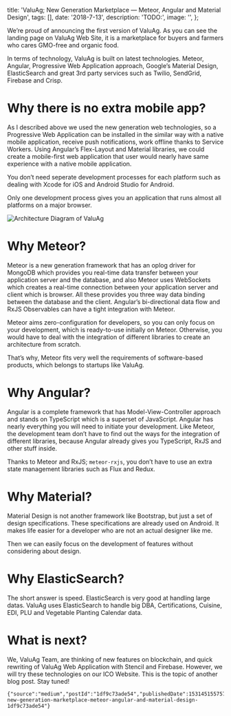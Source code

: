 
  title:
    'ValuAg; New Generation Marketplace — Meteor, Angular and Material Design',
  tags: [],
  date: '2018-7-13',
  description: 'TODO:',
  image: '',
};


We’re proud of announcing the first version of ValuAg. As you can see the landing page on ValuAg Web Site, it is a marketplace for buyers and farmers who cares GMO-free and organic food.

In terms of technology, ValuAg is built on latest technologies. Meteor, Angular, Progressive Web Application approach, Google’s Material Design, ElasticSearch and great 3rd party services such as Twilio, SendGrid, Firebase and Crisp.

# Why there is no extra mobile app?

As I described above we used the new generation web technologies, so a Progressive Web Application can be installed in the similar way with a native mobile application, receive push notifications, work offline thanks to Service Workers.
Using Angular’s Flex-Layout and Material libraries, we could create a mobile-first web application that user would nearly have same experience with a native mobile application.

You don’t need seperate development processes for each platform such as dealing with Xcode for iOS and Android Studio for Android.

Only one development process gives you an application that runs almost all platforms on a major browser.

![](https://github.com/the-guild-org/oneblog/blob/master/img/704/1*cvDkccC2S9-FkDJvHJl7lQ.png?raw=true 'Architecture Diagram of ValuAg')

# Why Meteor?

Meteor is a new generation framework that has an oplog driver for MongoDB which provides you real-time data transfer between your application server and the database, and also Meteor uses WebSockets which creates a real-time connection between your application server and client which is browser. All these provides you three way data binding between the database and the client. Angular’s bi-directional data flow and RxJS Observables can have a tight integration with Meteor.

Meteor aims zero-configuration for developers, so you can only focus on your development, which is ready-to-use initially on Meteor. Otherwise, you would have to deal with the integration of different libraries to create an architecture from scratch.

That’s why, Meteor fits very well the requirements of software-based products, which belongs to startups like ValuAg.

# Why Angular?

Angular is a complete framework that has Model-View-Controller approach and stands on TypeScript which is a superset of JavaScript. Angular has nearly everything you will need to initiate your development. Like Meteor, the development team don’t have to find out the ways for the integration of different libraries, because Angular already gives you TypeScript, RxJS and other stuff inside.

Thanks to Meteor and RxJS; `meteor-rxjs`, you don’t have to use an extra state management libraries such as Flux and Redux.

# Why Material?

Material Design is not another framework like Bootstrap, but just a set of design specifications. These specifications are already used on Android. It makes life easier for a developer who are not an actual designer like me.

Then we can easily focus on the development of features without considering about design.

# Why ElasticSearch?

The short answer is speed. ElasticSearch is very good at handling large datas. ValuAg uses ElasticSearch to handle big DBA, Certifications, Cuisine, EDI, PLU and Vegetable Planting Calendar data.

# What is next?

We, ValuAg Team, are thinking of new features on blockchain, and quick rewriting of ValuAg Web Application with Stencil and Firebase. However, we will try these technologies on our ICO Website. This is the topic of another blog post. Stay tuned!

```backmatter
{"source":"medium","postId":"1df9c73ade54","publishedDate":1531451557571,"url":"https://medium.com/valuag/valuag-new-generation-marketplace-meteor-angular-and-material-design-1df9c73ade54"}
```
